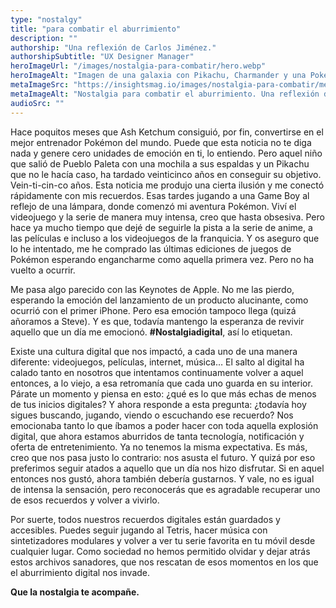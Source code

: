 ```yaml
---
type: "nostalgy"
title: "para combatir el aburrimiento"
description: ""
authorship: "Una reflexión de Carlos Jiménez."
authorshipSubtitle: "UX Designer Manager"
heroImageUrl: "/images/nostalgia-para-combatir/hero.webp"
heroImageAlt: "Imagen de una galaxia con Pikachu, Charmander y una Poké Ball"
metaImageSrc: "https://insightsmag.io/images/nostalgia-para-combatir/meta-cover.jpg"
metaImageAlt: "Nostalgia para combatir el aburrimiento. Una reflexión de Carlos Jiménez."
audioSrc: ""
---
```



<ArticleIntroduccion>
  Hace poquitos meses que Ash Ketchum consiguió, por fin, convertirse en el
  mejor entrenador Pokémon del mundo. Puede que esta noticia no te diga nada y
  genere cero unidades de emoción en ti, lo entiendo. Pero aquel niño que salió
  de Pueblo Paleta con una mochila a sus espaldas y un Pikachu que no le hacía
  caso, ha tardado veinticinco años en conseguir su objetivo. Vein-ti-cin-co
  años.
</ArticleIntroduccion>

<ArticleSection>
  Esta noticia me produjo una cierta ilusión y me conectó rápidamente con mis
  recuerdos. Esas tardes jugando a una Game Boy al reflejo de una lámpara, donde
  comenzó mi aventura Pokémon. Viví el videojuego y la serie de manera muy
  intensa, creo que hasta obsesiva. Pero hace ya mucho tiempo que dejé de
  seguirle la pista a la serie de anime, a las películas e incluso a los
  videojuegos de la franquicia. Y os aseguro que lo he intentado, me he comprado
  las últimas ediciones de juegos de Pokémon esperando engancharme como aquella
  primera vez. Pero no ha vuelto a ocurrir.

Me pasa algo parecido con las Keynotes de Apple. No me las pierdo, esperando la emoción del lanzamiento de
un producto alucinante, como ocurrió con el primer iPhone. Pero esa emoción
tampoco llega (quizá añoramos a Steve). Y es que, todavía mantengo la
esperanza de revivir aquello que un día me emocionó. **#Nostalgiadigital**, así lo
etiquetan.

</ArticleSection>

<ArticleSection>
  Existe una cultura digital que nos impactó, a cada uno de una manera
  diferente: videojuegos, películas, internet, música… El salto al digital ha
  calado tanto en nosotros que intentamos continuamente volver a aquel entonces,
  a lo viejo, a esa retromanía que cada uno guarda en su interior. Párate un
  momento y piensa en esto: ¿qué es lo que más echas de menos de tus inicios
  digitales? Y ahora responde a esta pregunta: ¿todavía hoy sigues buscando,
  jugando, viendo o escuchando ese recuerdo?
</ArticleSection>

<ArticleSection>
  Nos emocionaba tanto lo que íbamos a poder hacer con toda aquella explosión
  digital, que ahora estamos aburridos de tanta tecnología, notificación y
  oferta de entretenimiento. Ya no tenemos la misma expectativa. Es más, creo
  que nos pasa justo lo contrario: nos asusta el futuro. Y quizá por eso
  preferimos seguir atados a aquello que un día nos hizo disfrutar. Si en aquel
  entonces nos gustó, ahora también debería gustarnos. Y vale, no es igual de
  intensa la sensación, pero reconocerás que es agradable recuperar uno de esos
  recuerdos y volver a vivirlo.
</ArticleSection>

<ArticleSection>
<SingleImage
  src="/images/nostalgia-para-combatir/tetris.webp"
  alt="Pieza de tetris"
/>

Por suerte, todos nuestros recuerdos digitales están guardados y accesibles. Puedes seguir jugando al Tetris, hacer música con sintetizadores modulares y volver a ver tu serie favorita en tu móvil desde cualquier lugar. Como sociedad no hemos permitido olvidar y dejar atrás estos archivos sanadores, que nos rescatan de esos momentos en los que el aburrimiento digital nos invade.

**Que la nostalgia te acompañe.**

</ArticleSection>
